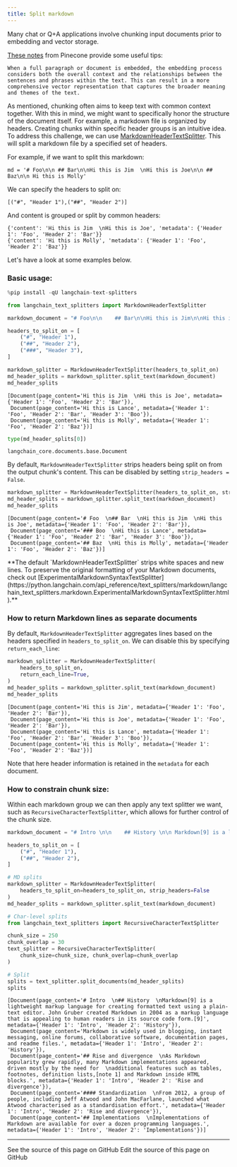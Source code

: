 ```yaml
---
title: Split markdown
---
```


Many chat or Q+A applications involve chunking input documents prior to embedding and vector storage.

[These notes](https://www.pinecone.io/learn/chunking-strategies/) from Pinecone provide some useful tips:

```
When a full paragraph or document is embedded, the embedding process considers both the overall context and the relationships between the sentences and phrases within the text. This can result in a more comprehensive vector representation that captures the broader meaning and themes of the text.
```
 
As mentioned, chunking often aims to keep text with common context together. With this in mind, we might want to specifically honor the structure of the document itself. For example, a markdown file is organized by headers. Creating chunks within specific header groups is an intuitive idea. To address this challenge, we can use [MarkdownHeaderTextSplitter](https://python.langchain.com/api_reference/text_splitters/markdown/langchain_text_splitters.markdown.MarkdownHeaderTextSplitter.html). This will split a markdown file by a specified set of headers. 

For example, if we want to split this markdown:
```
md = '# Foo\n\n ## Bar\n\nHi this is Jim  \nHi this is Joe\n\n ## Baz\n\n Hi this is Molly' 
```
 
We can specify the headers to split on:
```
[("#", "Header 1"),("##", "Header 2")]
```

And content is grouped or split by common headers:
```
{'content': 'Hi this is Jim  \nHi this is Joe', 'metadata': {'Header 1': 'Foo', 'Header 2': 'Bar'}}
{'content': 'Hi this is Molly', 'metadata': {'Header 1': 'Foo', 'Header 2': 'Baz'}}
```

Let's have a look at some examples below.

### Basic usage:


```python
%pip install -qU langchain-text-splitters
```


```python
from langchain_text_splitters import MarkdownHeaderTextSplitter
```


```python
markdown_document = "# Foo\n\n    ## Bar\n\nHi this is Jim\n\nHi this is Joe\n\n ### Boo \n\n Hi this is Lance \n\n ## Baz\n\n Hi this is Molly"

headers_to_split_on = [
    ("#", "Header 1"),
    ("##", "Header 2"),
    ("###", "Header 3"),
]

markdown_splitter = MarkdownHeaderTextSplitter(headers_to_split_on)
md_header_splits = markdown_splitter.split_text(markdown_document)
md_header_splits
```



```output
[Document(page_content='Hi this is Jim  \nHi this is Joe', metadata={'Header 1': 'Foo', 'Header 2': 'Bar'}),
 Document(page_content='Hi this is Lance', metadata={'Header 1': 'Foo', 'Header 2': 'Bar', 'Header 3': 'Boo'}),
 Document(page_content='Hi this is Molly', metadata={'Header 1': 'Foo', 'Header 2': 'Baz'})]
```



```python
type(md_header_splits[0])
```



```output
langchain_core.documents.base.Document
```


By default, `MarkdownHeaderTextSplitter` strips headers being split on from the output chunk's content. This can be disabled by setting `strip_headers = False`.


```python
markdown_splitter = MarkdownHeaderTextSplitter(headers_to_split_on, strip_headers=False)
md_header_splits = markdown_splitter.split_text(markdown_document)
md_header_splits
```



```output
[Document(page_content='# Foo  \n## Bar  \nHi this is Jim  \nHi this is Joe', metadata={'Header 1': 'Foo', 'Header 2': 'Bar'}),
 Document(page_content='### Boo  \nHi this is Lance', metadata={'Header 1': 'Foo', 'Header 2': 'Bar', 'Header 3': 'Boo'}),
 Document(page_content='## Baz  \nHi this is Molly', metadata={'Header 1': 'Foo', 'Header 2': 'Baz'})]
```


<Note>
**The default `MarkdownHeaderTextSplitter` strips white spaces and new lines. To preserve the original formatting of your Markdown documents, check out [ExperimentalMarkdownSyntaxTextSplitter](https://python.langchain.com/api_reference/text_splitters/markdown/langchain_text_splitters.markdown.ExperimentalMarkdownSyntaxTextSplitter.html).**


</Note>

### How to return Markdown lines as separate documents

By default, `MarkdownHeaderTextSplitter` aggregates lines based on the headers specified in `headers_to_split_on`. We can disable this by specifying `return_each_line`:


```python
markdown_splitter = MarkdownHeaderTextSplitter(
    headers_to_split_on,
    return_each_line=True,
)
md_header_splits = markdown_splitter.split_text(markdown_document)
md_header_splits
```



```output
[Document(page_content='Hi this is Jim', metadata={'Header 1': 'Foo', 'Header 2': 'Bar'}),
 Document(page_content='Hi this is Joe', metadata={'Header 1': 'Foo', 'Header 2': 'Bar'}),
 Document(page_content='Hi this is Lance', metadata={'Header 1': 'Foo', 'Header 2': 'Bar', 'Header 3': 'Boo'}),
 Document(page_content='Hi this is Molly', metadata={'Header 1': 'Foo', 'Header 2': 'Baz'})]
```


Note that here header information is retained in the `metadata` for each document.

### How to constrain chunk size:

Within each markdown group we can then apply any text splitter we want, such as `RecursiveCharacterTextSplitter`, which allows for further control of the chunk size.


```python
markdown_document = "# Intro \n\n    ## History \n\n Markdown[9] is a lightweight markup language for creating formatted text using a plain-text editor. John Gruber created Markdown in 2004 as a markup language that is appealing to human readers in its source code form.[9] \n\n Markdown is widely used in blogging, instant messaging, online forums, collaborative software, documentation pages, and readme files. \n\n ## Rise and divergence \n\n As Markdown popularity grew rapidly, many Markdown implementations appeared, driven mostly by the need for \n\n additional features such as tables, footnotes, definition lists,[note 1] and Markdown inside HTML blocks. \n\n #### Standardization \n\n From 2012, a group of people, including Jeff Atwood and John MacFarlane, launched what Atwood characterised as a standardisation effort. \n\n ## Implementations \n\n Implementations of Markdown are available for over a dozen programming languages."

headers_to_split_on = [
    ("#", "Header 1"),
    ("##", "Header 2"),
]

# MD splits
markdown_splitter = MarkdownHeaderTextSplitter(
    headers_to_split_on=headers_to_split_on, strip_headers=False
)
md_header_splits = markdown_splitter.split_text(markdown_document)

# Char-level splits
from langchain_text_splitters import RecursiveCharacterTextSplitter

chunk_size = 250
chunk_overlap = 30
text_splitter = RecursiveCharacterTextSplitter(
    chunk_size=chunk_size, chunk_overlap=chunk_overlap
)

# Split
splits = text_splitter.split_documents(md_header_splits)
splits
```



```output
[Document(page_content='# Intro  \n## History  \nMarkdown[9] is a lightweight markup language for creating formatted text using a plain-text editor. John Gruber created Markdown in 2004 as a markup language that is appealing to human readers in its source code form.[9]', metadata={'Header 1': 'Intro', 'Header 2': 'History'}),
 Document(page_content='Markdown is widely used in blogging, instant messaging, online forums, collaborative software, documentation pages, and readme files.', metadata={'Header 1': 'Intro', 'Header 2': 'History'}),
 Document(page_content='## Rise and divergence  \nAs Markdown popularity grew rapidly, many Markdown implementations appeared, driven mostly by the need for  \nadditional features such as tables, footnotes, definition lists,[note 1] and Markdown inside HTML blocks.', metadata={'Header 1': 'Intro', 'Header 2': 'Rise and divergence'}),
 Document(page_content='#### Standardization  \nFrom 2012, a group of people, including Jeff Atwood and John MacFarlane, launched what Atwood characterised as a standardisation effort.', metadata={'Header 1': 'Intro', 'Header 2': 'Rise and divergence'}),
 Document(page_content='## Implementations  \nImplementations of Markdown are available for over a dozen programming languages.', metadata={'Header 1': 'Intro', 'Header 2': 'Implementations'})]
```

---

<CardGroup cols={2}>
  <Card title="View Source" icon="eye" href="https://github.com/langchain-ai/docs/blob/main/src/oss/python/integrations/splitters/markdown_header_metadata_splitter.mdx">
    See the source of this page on GitHub
  </Card>
  <Card title="Edit Source" icon="pen-to-square" href="https://github.com/langchain-ai/docs/edit/main/src/oss/python/integrations/splitters/markdown_header_metadata_splitter.mdx">
    Edit the source of this page on GitHub
  </Card>
</CardGroup>
